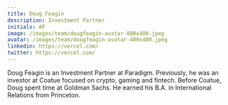 ```yaml
---
title: Doug Feagin
description: Investment Partner
initials: AP
image: /images/team/dougfeagin-avatar-800x400.jpeg
avatar: /images/team/dougfeagin-avatar-400x400.jpeg
linkedin: https://vercel.com/
twitter: https://vercel.com/
---
```

Doug Feagin is an Investment Partner at Paradigm. Previously, he was an investor at Coatue focused on crypto, gaming and fintech. Before Coatue, Doug spent time at Goldman Sachs. He earned his B.A. in International Relations from Princeton.